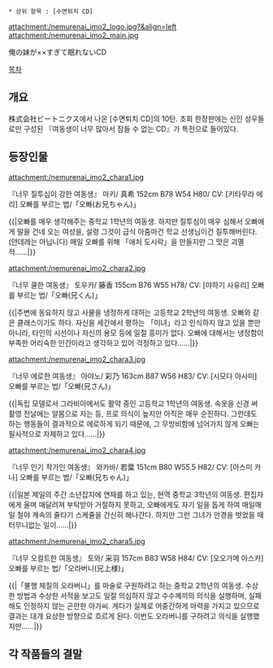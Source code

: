  * 상위 항목 : [수면퇴치 CD]

attachment:/nemurenai_imo2_logo.jpg?&align=left attachment:/nemurenai_imo2_main.jpg

俺の妹が××すぎて眠れないCD

[[목차]]

== 개요 ==

株式会社ビートニクス에서 나온 [수면퇴치 CD]의 10탄. 초회 한정판에는 신인 성우들로만 구성된 『여동생이 너무 많아서 잠들 수 없는 CD』가 특전으로 들어있다.

== 등장인물 ==
attachment:/nemurenai_imo2_chara1.jpg

『너무 질투심이 강한 여동생』 
마키/ 真希 
152cm B78 W54 H80/ CV: [키타무라 에리]
오빠를 부르는 법/「오빠(お兄ちゃん)」  

{{|오빠를 매우 생각해주는 중학교 1학년의 여동생. 
하지만 질투심이 매우 심해서 오빠에게 말을 건네 오는 여성을, 설령 그것이 급식 아줌마건 학교 선생님이건 질투해버린다. (얀데레는 아닙니다) 매일 오빠를 위해 「애처 도시락」을 만들지만 그 맛은 괴멸적……|}}

attachment:/nemurenai_imo2_chara2.jpg

『너무 쿨한 여동생』
토우카/ 藤香
155cm B76 W55 H78/ CV: [야하기 사유리]
오빠를 부르는 법/「오빠(兄くん)」  

{{|주변에 동요하지 않고 사물을 냉정하게 대하는 고등학교 2학년의 여동생.
오빠와 같은 클래스이기도 하다. 자신을 세간에서 평하는 「미녀」라고 인식하지 않고 있을 뿐만 아니라, 타인의 시선이나 자신의 용모 등에 일절 흥미가 없다. 오빠에 대해서는 냉정함이 부족한 어리숙한 인간이라고 생각하고 있어 걱정하고 있다……|}}

attachment:/nemurenai_imo2_chara3.jpg

『너무 에로한 여동생』
아야노/ 彩乃
163cm B87 W56 H83/ CV: [시모다 아사미]
오빠를 부르는 법/「오빠(兄さん)」  

{{|독립 모델로서 그라비아에서도 활약 중인 고등학교 1학년의 여동생.
속옷을 신경 써 촬영 전날에는 알몸으로 자는 등, 프로 의식이 높지만 아직은 매우 순진하다. 그런데도 하는 행동들이 결과적으로 에로하게 되기 때문에, 그 무방비함에 넘어가지 않게 오빠는 필사적으로 자제하고 있다……|}}

attachment:/nemurenai_imo2_chara4.jpg

『너무 인기 작가인 여동생』
와카바/ 若葉
151cm B80 W55.5 H82/ CV: [아스미 카나]
오빠를 부르는 법/「오빠(兄ちゃん)」  

{{|일본 제일의 주간 소년잡지에 연재를 하고 있는, 현역 중학교 3학년의 여동생.
편집자에게 울며 매달려져 부탁받아 거절하지 못하고, 오빠에게도 자기 일을 돕게 하여 매일매일 철야 계속의 줄타기 스케쥴을 간신히 해나간다. 하지만 그런 그녀가 안경을 벗었을 때 터무니없는 일이……|}}

attachment:/nemurenai_imo2_chara5.jpg

『너무 오컬트한 여동생』
토와/ 采羽
157cm B83 W58 H84/ CV: [오오가메 아스카]
오빠를 부르는 법/「오라버니(兄上様)」  

{{|「불행 체질의 오라버니」를 마술로 구원하려고 하는 중학교 2학년의 여동생.
수상한 방법과 수상한 서적을 보고도 일절 의심하지 않고 수수께끼의 의식을 실행하며, 실패해도 인정하지 않는 곤란한 아가씨. 게다가 실제로 어중간하게 마력을 가지고 있으므로 결과는 대개 요상한 방향으로 흐르게 된다. 이번도 오라버니를 구하려고 의식을 실행했지만……|}}

== 각 작품들의 결말 ==
